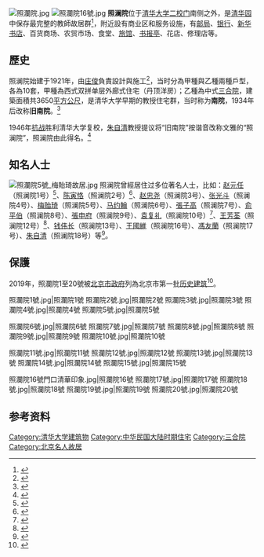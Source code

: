 [[File:照瀾院.jpg|thumb]]
[[File:照瀾院16號.jpg|thumb]]
'''照澜院'''位于[[清华大学|清华大学]][[二校门|二校门]]南侧之外，是[[清华园|清华园]]中保存最完整的教師故居群<ref>{{Cite web |author=史軒 |title=满园春色话故居 |publisher=清華大學校友會 |url=https://www.tsinghua.org.cn/info/1952/16894.htm |date=2007-04-19 |archiveurl=https://web.archive.org/web/20211123150631/https://www.tsinghua.org.cn/info/1952/16894.htm |accessdate=2021-11-23 |language=zh-cn |archivedate=2021-11-23 |deadurl=yes }}</ref>，附近設有商业区和服务设施，有[[邮局|邮局]]、[[银行|银行]]、[[新华书店|新华书店]]、百货商场、农贸市场、食堂、[[旅馆|旅馆]]、[[书报亭|书报亭]]、花店、修理店等。

==歷史==
照澜院始建于1921年，由[[庄俊|庄俊]]負責設計與施工<ref name=清華圖紙>{{cite journal |author= 朱亮、苗日新 |date= 2011-05-13 |title= 百年图纸清华园 |url= https://pdf.d.cnki.net/kfdoc/down.aspx?uid=WEEvREcwSlJHSldSdmVqMVc3M1dGM1lsZ3FYS01DVW1kWm8zb2xQSTUxTT0=$9A4hF_YAuvQ5obgVAqNKPCYcEjKensW4IQMovwHtwkF4VYPoHbKxJw!!&fn=xuq6XtChHashlyze%mmd2FN1BZYxr0CAQa9ZxuJz5YlhHiTs=&title=%E7%99%BE%E5%B9%B4%E5%9B%BE%E7%BA%B8%E6%B8%85%E5%8D%8E%E5%9B%AD_%E6%9C%B1%E4%BA%AE&dbcode=cjfq&rescode=CJFD&db=CJFD2011&dflag=pdfdown&lang=gb&t=eyJ0eXAiOiJKV1QiLCJhbGciOiJIUzI1NiJ9.eyJhcHBpZCI6IjgwNzA5IiwidGltZXN0YW1wIjoxNjE4NjM5NDMxLCJub25jZSI6IldLbmx6QWFFVGMifQ.hjnKOrk8lF2RbzDcrrMyV1O2B8Ngq6rkoxFxzw_yIbU&zt=C038&doi=CNKI:SUN:ZSHI.0.2011-05-013&sid=%E4%B8%AD%E5%BF%83%E7%BD%91%E7%AB%99&filetitle=%B0%D9%C4%EA%CD%BC%D6%BD%C7%E5%BB%AA%D4%B0_%D6%EC%C1%C1 |journal= 中国装饰杂志社 |volume=  |issue=  |pages=  |doi= 10.16272/j.cnki.cn11-1392/j.2011.05.013 |archive-url= https://web.archive.org/web/20210417061743/https://pdf.d.cnki.net/kfdoc/down.aspx?uid=WEEvREcwSlJHSldSdmVqMVc3M1dGM1lsZ3FYS01DVW1kWm8zb2xQSTUxTT0=$9A4hF_YAuvQ5obgVAqNKPCYcEjKensW4IQMovwHtwkF4VYPoHbKxJw!!&fn=xuq6XtChHashlyze%mmd2FN1BZYxr0CAQa9ZxuJz5YlhHiTs=&title=%E7%99%BE%E5%B9%B4%E5%9B%BE%E7%BA%B8%E6%B8%85%E5%8D%8E%E5%9B%AD_%E6%9C%B1%E4%BA%AE&dbcode=cjfq&rescode=CJFD&db=CJFD2011&dflag=pdfdown&lang=gb&t=eyJ0eXAiOiJKV1QiLCJhbGciOiJIUzI1NiJ9.eyJhcHBpZCI6IjgwNzA5IiwidGltZXN0YW1wIjoxNjE4NjM5NDMxLCJub25jZSI6IldLbmx6QWFFVGMifQ.hjnKOrk8lF2RbzDcrrMyV1O2B8Ngq6rkoxFxzw_yIbU&zt=C038&doi=CNKI:SUN:ZSHI.0.2011-05-013&sid=%E4%B8%AD%E5%BF%83%E7%BD%91%E7%AB%99&filetitle=%B0%D9%C4%EA%CD%BC%D6%BD%C7%E5%BB%AA%D4%B0_%D6%EC%C1%C1 |archive-date= 2021-04-17 |access-date=  |dead-url= no }}</ref>，当时分為甲種與乙種兩種戶型，各為10套，甲種為西式双拼单层外廊式住宅（丹顶洋房）；乙種為中式[[三合院|三合院]]，建築面積共3650[[平方公尺|平方公尺]]，是清华大学早期的教授住宅群，当时称为'''南院'''，1934年后改称'''旧南院'''。<ref>{{Cite web |author=北京发布 |title=北京首批历史建筑名单公示！包括429处建筑物，主要集中在这三个区城 |location=北京 |publisher=北京市政府 |url=https://mp.weixin.qq.com/s/H4EYK1orc0HnWSMU2CbUdg |date=2019-06-23 |archiveurl=https://web.archive.org/web/20211123144549/https://mp.weixin.qq.com/s/H4EYK1orc0HnWSMU2CbUdg |accessdate=2021-11-23 |language=zh-cn |archivedate=2021-11-23 |deadurl=yes }}</ref>

1946年[[抗战|抗战]]胜利清华大学复校，[[朱自清|朱自清]]教授提议将“旧南院”按谐音改称文雅的“照澜院”，照澜院由此得名。<ref name="清华风物志：清华园">{{Cite book | author = 黄延复 | title = 清华园风物志 | location = 北京 | publisher = 清华大学出版社 | date = 2005 | pages = 177～178 | ISBN = 978-730-21155-4-0 | accessdate = 2020-12-04 | url = https://books.google.com.tw/books?id=PmiOHknGA6kC&pg=PA177&dq=照瀾院&hl=zh-TW&sa=X&ved=2ahUKEwjg1ZL3jK70AhU2yYsBHXtdCdsQ6AF6BAgKEAI#v=onepage&q=照瀾院&f=false | language = zh-cn | quote =  | archive-date = 2021-11-23 | archive-url = https://web.archive.org/web/20211123110541/https://books.google.com.tw/books?id=PmiOHknGA6kC&pg=PA177&dq=%E7%85%A7%E7%80%BE%E9%99%A2&hl=zh-TW&sa=X&ved=2ahUKEwjg1ZL3jK70AhU2yYsBHXtdCdsQ6AF6BAgKEAI#v=onepage&q=照瀾院&f=false | dead-url = no }}</ref>

==知名人士==
[[File:照瀾院5號_梅貽琦故居.jpg|thumb]]
照澜院曾經居住过多位著名人士，比如：[[赵元任|赵元任]]（照澜院1号）<ref>{{Cite web |author= 卢小兵、程曦、张歌明、张莉、张译丹 |title= 赵元任故居：想国想家，教我如何不想他 |location= 北京 |publisher= 清華大學 |url= https://www.tsinghua.edu.cn/info/1366/81565.htm |date= 2017-07-24 |archiveurl= https://web.archive.org/web/20211123110821/https://www.tsinghua.edu.cn/info/1366/81565.htm |accessdate= 2021-11-23 |language= zh-cn |archivedate= 2021-11-23 |deadurl= yes }}</ref>、[[陈寅恪|陈寅恪]]（照澜院2号）<ref>{{Cite web |author=史轩 |title=陈寅恪故居：寻梦难忘前度事 |location=北京 |publisher=清華大學校友會 |url=https://www.tsinghua.org.cn/info/1952/16811.htm |date=2007-12-25 |archiveurl=https://web.archive.org/web/20211123144254/https://www.tsinghua.org.cn/info/1952/16811.htm |accessdate=2021-11-23 |language=zh-cn |archivedate=2021-11-23 |deadurl=yes }}</ref>、[[赵忠尧|赵忠尧]]（照澜院3号）、[[张光斗|张光斗]]（照澜院4号）、[[梅贻琦|梅贻琦]]（照澜院5号）、[[马约翰|马约翰]]（照澜院6号）、[[張子高|張子高]]（照澜院7号）、[[俞平伯|俞平伯]]（照澜院8号）、[[張申府|張申府]]（照澜院9号）、[[袁复礼|袁复礼]]（照澜院10号）<ref>{{Cite web |author=山东画报出版社老照片 |title=袁复礼教授夫人廖家珊：她的一生，是为丈夫、子女，为国家奉献的一生 |location=北京 |publisher=清華大學校友會 |url=https://www.tsinghua.org.cn/info/1023/31535.htm |date=2020-05-22 |7= |archiveurl=https://web.archive.org/web/20211123191127/https://www.tsinghua.org.cn/info/1023/31535.htm |accessdate=2021-11-23 |language=zh-cn |archivedate=2021-11-23 |deadurl=yes }}</ref>、[[王芳荃|王芳荃]]（照澜院12号）<ref>{{Cite book  | author =陳旭| author2 =賀美英| title =清华大学志（1911-2010) 第二卷| location =北京 | pages = 523-524| publisher =清华大学出版社  | date =2018  | ISBN =978-7-302-49042-5| language =zh-cn |ref=harv}}</ref>、[[钱伟长|钱伟长]]（照澜院13号）、[[王國維|王國維]]（照澜院16号）、[[馮友蘭|馮友蘭]]（照澜院17号）、[[朱自清|朱自清]]（照澜院18号）等<ref>{{Cite web |author= 清美水木画室 |title= 清美水木画室—北京市首批历史建筑 |location= 北京 |publisher= 清美水木画室 |url= https://mp.weixin.qq.com/s/m1yE-K6n0q90mc7z1JfmRw |date= 2020-02-27 |archiveurl= https://web.archive.org/web/20211123145208/https://mp.weixin.qq.com/s/m1yE-K6n0q90mc7z1JfmRw |accessdate= 2021-11-23 |language= zh-cn |archivedate= 2021-11-23 |deadurl= yes }}</ref>。

==保護==
2019年，照瀾院1至20號被[[北京市政府|北京市政府]]列為北京市第一批[[历史建筑|历史建筑]]<ref>{{Cite web|author=北京市规划和自然资源委员会 |title=429处，各有来头！北京公示第一批历史建筑名单|location=北京 |publisher=中国建设报产经报道|url=https://xw.qq.com/partner/wcsbzst/20190623A0GFU0/20190623A0GFU000?ADTAG=wcsbzst&pgv_ref=wcsbzst |date=2019-06-23 |archiveurl=https://web.archive.org/web/20190627200153/https://xw.qq.com/partner/wcsbzst/20190623A0GFU0/20190623A0GFU000?ADTAG=wcsbzst&pgv_ref=wcsbzst |accessdate=2019-06-28 |language=zh-cn |archivedate=2019-06-27 |deadurl=yes }}</ref>。
<gallery>
照瀾院1號.jpg|照瀾院1號
照瀾院2號.jpg|照瀾院2號
照瀾院3號.jpg|照瀾院3號
照瀾院4號.jpg|照瀾院4號
照瀾院5號.jpg|照瀾院5號
</gallery>
<gallery>
照瀾院6號.jpg|照瀾院6號
照瀾院7號.jpg|照瀾院7號
照瀾院8號.jpg|照瀾院8號
照瀾院9號.jpg|照瀾院9號
照瀾院10號.jpg|照瀾院10號
</gallery>
<gallery>
照瀾院11號.jpg|照瀾院11號
照瀾院12號.jpg|照瀾院12號
照瀾院13號.jpg|照瀾院13號
照瀾院14號.jpg|照瀾院14號
照瀾院15號.jpg|照瀾院15號
</gallery>
<gallery>
照瀾院16號門口清華印象.jpg|照瀾院16號
照瀾院17號.jpg|照瀾院17號
照瀾院18號.jpg|照瀾院18號
照瀾院19號.jpg|照瀾院19號
照瀾院20號.jpg|照瀾院20號
</gallery>

==参考资料==
<div class="references-small">
<references />
</div>
{{清华大学|nocat}}
[[Category:清华大学建筑物|Category:清华大学建筑物]]
[[Category:中华民国大陆时期住宅|Category:中华民国大陆时期住宅]]
[[Category:三合院|Category:三合院]]
[[Category:北京名人故居|Category:北京名人故居]]